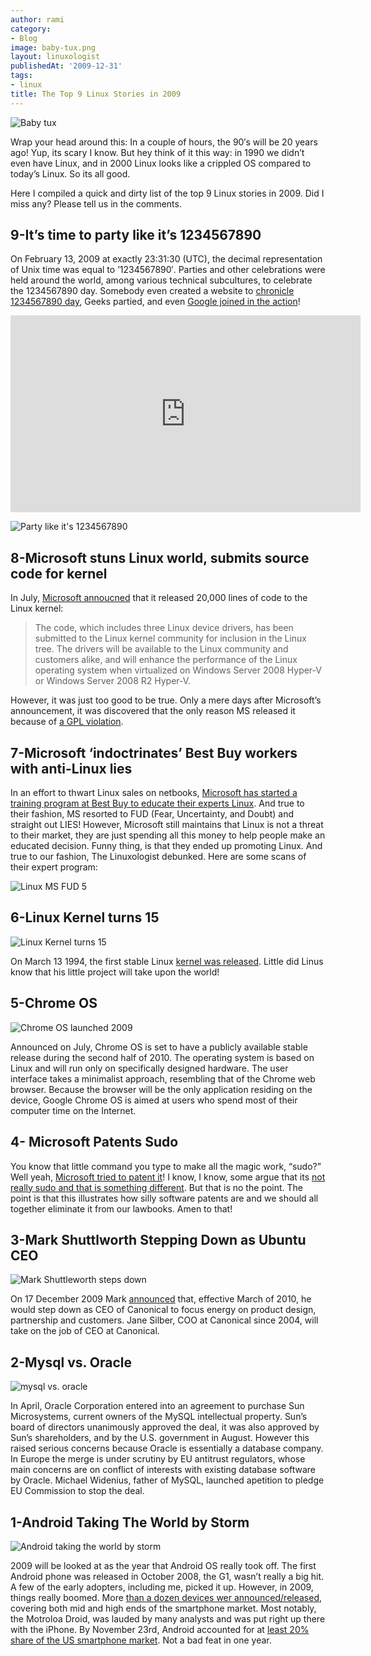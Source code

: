 ```yaml
---
author: rami
category:
- Blog
image: baby-tux.png
layout: linuxologist
publishedAt: '2009-12-31'
tags:
- linux
title: The Top 9 Linux Stories in 2009
---
```


![Baby tux](/assets/images/content/blog/baby-tux.png)

Wrap your head around this: In a couple of hours, the 90′s will be 20 years ago! Yup, its scary I know. But hey think of it this way: in 1990 we didn’t even have Linux, and in 2000 Linux looks like a crippled OS compared to today’s Linux. So its all good.

Here I compiled a quick and dirty list of the top 9 Linux stories in 2009. Did I miss any? Please tell us in the comments.

## 9-It’s time to party like it’s 1234567890

On February 13, 2009 at exactly 23:31:30 (UTC), the decimal representation of Unix time was equal to ’1234567890′. Parties and other celebrations were held around the world, among various technical subcultures, to celebrate the 1234567890 day. Somebody even created a website to [chronicle 1234567890 day](http://www.1234567890day.com/), Geeks partied, and even [Google joined in the action](http://i41.tinypic.com/2qi76kp.jpg)!

<iframe width="560" height="315" src="https://www.youtube-nocookie.com/embed/85EnRLs4ilY?rel=0" frameborder="0" allow="autoplay; encrypted-media" allowfullscreen></iframe>

![Party like it's 1234567890](/assets/images/content/blog/party-like-its-123456789.jpg)

## 8-Microsoft stuns Linux world, submits source code for kernel

In July, [Microsoft annoucned](http://www.microsoft.com/presspass/features/2009/Jul09/07-20LinuxQA.mspx) that it released 20,000 lines of code to the Linux kernel:

> The code, which includes three Linux device drivers, has been submitted to the Linux kernel community for inclusion in the Linux tree. The drivers will be available to the Linux community and customers alike, and will enhance the performance of the Linux operating system when virtualized on Windows Server 2008 Hyper-V or Windows Server 2008 R2 Hyper-V.

However, it was just too good to be true. Only a mere days after Microsoft’s announcement, it was discovered that the only reason MS released it because of [a GPL violation](http://www.osnews.com/story/21882/Microsoft_s_Linux_Kernel_Code_Drop_Result_of_GPL_Violation).

## 7-Microsoft ‘indoctrinates’ Best Buy workers with anti-Linux lies

In an effort to thwart Linux sales on netbooks, [Microsoft has started a training program at Best Buy to educate their experts Linux](http://quaoar.ww7.be/ms_fud_of_the_year/569458-microsoft-attack-linux-retail-level-probably.html). And true to their fashion, MS resorted to FUD (Fear, Uncertainty, and Doubt) and straight out LIES! However, Microsoft still maintains that Linux is not a threat to their market, they are just spending all this money to help people make an educated decision. Funny thing, is that they ended up promoting Linux. And true to our fashion, The Linuxologist debunked. Here are some scans of their expert program:

![Linux MS FUD 5](/assets/images/content/blog/linux-ms-fud-5.jpg)

## 6-Linux Kernel turns 15

 ![Linux Kernel turns 15](/assets/images/content/blog/linux-15.jpg)

On March 13 1994, the first stable Linux [kernel was released](http://www.oldlinux.org/Linux.old/docs/history/1994.html). Little did Linus know that his little project will take upon the world!
 
## 5-Chrome OS

![Chrome OS launched 2009](/assets/images/content/blog/chrome-os-launched-2009.png)

Announced on July, Chrome OS is set to have a publicly available stable release during the second half of 2010. The operating system is based on Linux and will run only on specifically designed hardware. The user interface takes a minimalist approach, resembling that of the Chrome web browser. Because the browser will be the only application residing on the device, Google Chrome OS is aimed at users who spend most of their computer time on the Internet.

## 4- Microsoft Patents Sudo

You know that little command you type to make all the magic work, “sudo?” Well yeah, [Microsoft tried to patent it](http://www.groklaw.net/article.php?story=20091111094923390)! I know, I know, some argue that its [not really sudo and that is something different](http://arstechnica.com/open-source/news/2009/11/microsofts-psuedo-sudo-patent-doesnt-really-cover-sudo.ars). But that is no the point. The point is that this illustrates how silly software patents are and we should all together eliminate it from our lawbooks. Amen to that!

## 3-Mark Shuttlworth Stepping Down as Ubuntu CEO

![Mark Shuttleworth steps down](/assets/images/content/blog/mark-shuttleworth-stepping-down.jpg)

On 17 December 2009 Mark [announced](http://www.markshuttleworth.com/archives/295) that, effective March of 2010, he would step down as CEO of Canonical to focus energy on product design, partnership and customers. Jane Silber, COO at Canonical since 2004, will take on the job of CEO at Canonical.

## 2-Mysql vs. Oracle

![mysql vs. oracle](/assets/images/content/blog/oracle-sun.png)

In April, Oracle Corporation entered into an agreement to purchase Sun Microsystems, current owners of the MySQL intellectual property. Sun’s board of directors unanimously approved the deal, it was also approved by Sun’s shareholders, and by the U.S. government in August. However this raised serious concerns because Oracle is essentially a database company. In Europe the merge is under scrutiny by EU antitrust regulators, whose main concerns are on conflict of interests with existing database software by Oracle. Michael Widenius, father of MySQL, launched apetition to pledge EU Commission to stop the deal.

## 1-Android Taking The World by Storm

![Android taking the world by storm](/assets/images/content/blog/android-taking-the-world-by-storm.jpg)

2009 will be looked at as the year that Android OS really took off. The first Android phone was released in October 2008, the G1, wasn’t really a big hit. A few of the early adopters, including me, picked it up. However, in 2009, things really boomed. More [than a dozen devices wer announced/released](http://en.wikipedia.org/wiki/List_of_Android_devices), covering both mid and high ends of the smartphone market. Most notably, the Motroloa Droid, was lauded by many analysts and was put right up there with the iPhone. By November 23rd, Android accounted for at [least 20% share of the US smartphone market](http://venturebeat.com/2009/11/23/android-gobbles-up-20-percent-share-of-u-s-smartphone-market-says-admob/). Not a bad feat in one year.